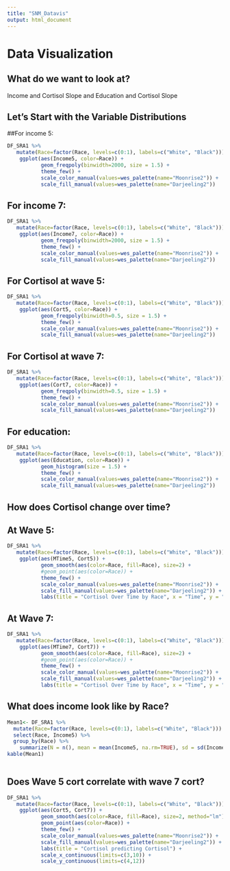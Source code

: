 ```yaml
---
title: "SNM_Datavis"
output: html_document
---
```

# Data Visualization



## What do we want to look at?

Income and Cortisol Slope and Education and Cortisol Slope

## Let's Start with the Variable Distributions
##For income 5:
```r
DF_SRA1 %>%
   mutate(Race=factor(Race, levels=c(0:1), labels=c("White", "Black"))) %>%
    ggplot(aes(Income5, color=Race)) + 
           geom_freqpoly(binwidth=2000, size = 1.5) + 
           theme_few() + 
           scale_color_manual(values=wes_palette(name="Moonrise2")) + 
           scale_fill_manual(values=wes_palette(name="Darjeeling2"))
```

## For income 7:
```r
DF_SRA1 %>%
   mutate(Race=factor(Race, levels=c(0:1), labels=c("White", "Black"))) %>%
    ggplot(aes(Income7, color=Race)) + 
           geom_freqpoly(binwidth=2000, size = 1.5) + 
           theme_few() + 
           scale_color_manual(values=wes_palette(name="Moonrise2")) + 
           scale_fill_manual(values=wes_palette(name="Darjeeling2"))
```

## For Cortisol at wave 5:

```r
DF_SRA1 %>%
   mutate(Race=factor(Race, levels=c(0:1), labels=c("White", "Black"))) %>%
    ggplot(aes(Cort5, color=Race)) + 
           geom_freqpoly(binwidth=0.5, size = 1.5) + 
           theme_few() + 
           scale_color_manual(values=wes_palette(name="Moonrise2")) + 
           scale_fill_manual(values=wes_palette(name="Darjeeling2"))
```

## For Cortisol at wave 7:

```r
DF_SRA1 %>%
   mutate(Race=factor(Race, levels=c(0:1), labels=c("White", "Black"))) %>%
    ggplot(aes(Cort7, color=Race)) + 
           geom_freqpoly(binwidth=0.5, size = 1.5) + 
           theme_few() + 
           scale_color_manual(values=wes_palette(name="Moonrise2")) + 
           scale_fill_manual(values=wes_palette(name="Darjeeling2"))
```

## For education:

```r
DF_SRA1 %>%
   mutate(Race=factor(Race, levels=c(0:1), labels=c("White", "Black"))) %>%
    ggplot(aes(Education, color=Race)) + 
           geom_histogram(size = 1.5) + 
           theme_few() + 
           scale_color_manual(values=wes_palette(name="Moonrise2")) + 
           scale_fill_manual(values=wes_palette(name="Darjeeling2"))
```


## How does Cortisol change over time?

## At Wave 5:
```r
DF_SRA1 %>%
   mutate(Race=factor(Race, levels=c(0:1), labels=c("White", "Black"))) %>%
    ggplot(aes(MTime5, Cort5)) + 
           geom_smooth(aes(color=Race, fill=Race), size=2) + 
           #geom_point(aes(color=Race)) + 
           theme_few() + 
           scale_color_manual(values=wes_palette(name="Moonrise2")) + 
           scale_fill_manual(values=wes_palette(name="Darjeeling2")) + 
           labs(title = "Cortisol Over Time by Race", x = "Time", y = "Cortisol")
```

## At Wave 7:
```r
DF_SRA1 %>%
   mutate(Race=factor(Race, levels=c(0:1), labels=c("White", "Black"))) %>%
    ggplot(aes(MTime7, Cort7)) + 
           geom_smooth(aes(color=Race, fill=Race), size=2) + 
           #geom_point(aes(color=Race)) + 
           theme_few() + 
           scale_color_manual(values=wes_palette(name="Moonrise2")) + 
           scale_fill_manual(values=wes_palette(name="Darjeeling2")) + 
           labs(title = "Cortisol Over Time by Race", x = "Time", y = "Cortisol")
```


## What does income look like by Race?
```r
Mean1<- DF_SRA1 %>%
  mutate(Race=factor(Race, levels=c(0:1), labels=c("White", "Black"))) %>%
  select(Race, Income5) %>%
  group_by(Race) %>%
    summarize(N = n(), mean = mean(Income5, na.rm=TRUE), sd = sd(Income5, na.rm=TRUE))
kable(Mean1)
  
```

## Does Wave 5 cort correlate with wave 7 cort?

```r
DF_SRA1 %>%
   mutate(Race=factor(Race, levels=c(0:1), labels=c("White", "Black"))) %>%
    ggplot(aes(Cort5, Cort7)) + 
           geom_smooth(aes(color=Race, fill=Race), size=2, method="lm") + 
           geom_point(aes(color=Race)) + 
           theme_few() + 
           scale_color_manual(values=wes_palette(name="Moonrise2")) + 
           scale_fill_manual(values=wes_palette(name="Darjeeling2")) + 
           labs(title = "Cortisol predicting Cortisol") + 
           scale_x_continuous(limits=c(3,10)) + 
           scale_y_continuous(limits=c(4,12))
```

